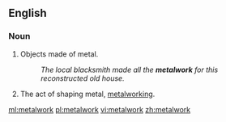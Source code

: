 ==English==

===Noun===
{{en-noun|~}}

# Objects made of metal.
#: ''The local blacksmith made all the '''metalwork''' for this reconstructed old house.''
# The act of shaping metal, [[metalworking]].

[[ml:metalwork]]
[[pl:metalwork]]
[[vi:metalwork]]
[[zh:metalwork]]